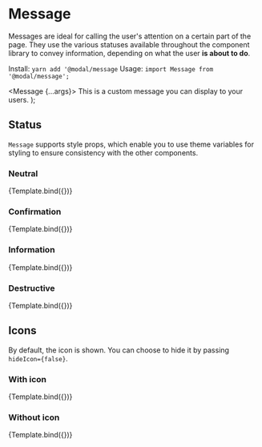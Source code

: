 
<Meta title="Components/Status/Message" component={Message} />

# Message

Messages are ideal for calling the user's attention on a certain part of the page. They use the various statuses available throughout the component library to convey information, depending on what the user **is about to do**.

Install: `yarn add '@modal/message`
Usage: `import Message from '@modal/message';`

  <Message {...args}>
    This is a custom message you can display to your users.
  </Message>
);

## Status

`Message` supports style props, which enable you to use theme variables for styling to ensure consistency with the other components.

### Neutral

<Canvas>
  <Story name="Neutral" args={{ status: 'neutral' }}>
    {Template.bind({})}
  </Story>
</Canvas>

### Confirmation

<Canvas>
  <Story name="Confirmation" args={{ status: 'confirmation' }}>
    {Template.bind({})}
  </Story>
</Canvas>

### Information

<Canvas>
  <Story name="Information" args={{ status: 'information' }}>
    {Template.bind({})}
  </Story>
</Canvas>

### Destructive

<Canvas>
  <Story name="Destructive" args={{ status: 'destructive' }}>
    {Template.bind({})}
  </Story>
</Canvas>

## Icons

By default, the icon is shown. You can choose to hide it by passing `hideIcon={false}`.

### With icon

<Canvas>
  <Story name="With icon">
    {Template.bind({})}
  </Story>
</Canvas>

### Without icon

<Canvas>
  <Story name="Without icon" args={{ hideIcon: true }}>
    {Template.bind({})}
  </Story>
</Canvas>
